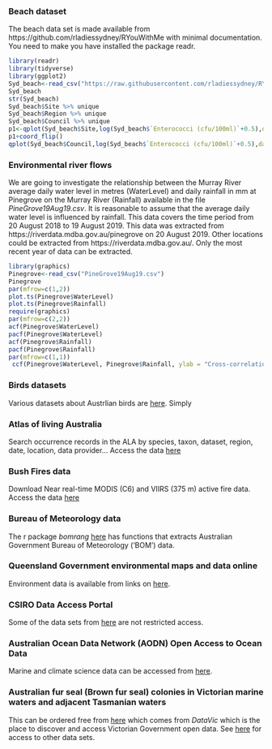 
### Beach dataset

The beach data set is made available from
https://github.com/rladiessydney/RYouWithMe
with minimal documentation. You need to make you have installed the package readr.

```r
library(readr)
library(tidyverse)
library(ggplot2)
Syd_beach<-read_csv("https://raw.githubusercontent.com/rladiessydney/RYouWithMe/master/sydneybeaches.csv")
Syd_beach
str(Syd_beach)
Syd_beach$Site %>% unique
Syd_beach$Region %>% unique
Syd_beach$Council %>% unique
p1<-qplot(Syd_beach$Site,log(Syd_beach$`Enterococci (cfu/100ml)`+0.5),data=Syd_beach,geom=c("boxplot"),main="Enterococci",xlab="",ylab="Log(cflu/100 ml + 0.5)")
p1+coord_flip()
qplot(Syd_beach$Council,log(Syd_beach$`Enterococci (cfu/100ml)`+0.5),data=Syd_beach,geom=c("boxplot"),main="Enterococci",xlab="Council",ylab="Log(cflu/100 ml + 0.5)")
```

### Environmental river flows
 
We are going to investigate the relationship between the Murray River average daily water level in metres (WaterLevel) and daily rainfall in mm at Pinegrove on the Murray River (Rainfall) available in the file *PineGrove19Aug19.csv*. It is reasonable to assume that the average daily water level is influenced by rainfall. This data covers the time period from 20 August 2018 to 19 August 2019. This data was extracted from https://riverdata.mdba.gov.au/pinegrove on 20 August 2019. Other locations could be extracted from https://riverdata.mdba.gov.au/. Only the most recent year of data can be extracted.

```r
library(graphics)
Pinegrove<-read_csv("PineGrove19Aug19.csv")
Pinegrove
par(mfrow=c(1,2))
plot.ts(Pinegrove$WaterLevel)
plot.ts(Pinegrove$Rainfall)
require(graphics)
par(mfrow=c(2,2))
acf(Pinegrove$WaterLevel)
pacf(Pinegrove$WaterLevel)
acf(Pinegrove$Rainfall)
pacf(Pinegrove$Rainfall)
par(mfrow=c(1,1))
 ccf(Pinegrove$WaterLevel, Pinegrove$Rainfall, ylab = "Cross-correlation")
```


### Birds datasets

Various datasets about Austrlian birds are [here](https://birdata.birdlife.org.au/). Simply 

### Atlas of living Australia 

Search occurrence records in the ALA by species, taxon, dataset, region, date, location, data provider…
Access the data [here](https://www.ala.org.au/)

### Bush Fires data 

Download Near real-time MODIS (C6) and VIIRS (375 m) active fire data.
Access the data [here](https://firms.modaps.eosdis.nasa.gov/active_fire/)

### Bureau of Meteorology data

The r package *bomrang* [here](https://cran.r-project.org/web/packages/bomrang/bomrang.pdf) has functions that extracts Australian Government Bureau
of Meteorology ('BOM') data.

### Queensland Government environmental maps and data online

Environment data is available from links on [here](https://environment.des.qld.gov.au/resources/maps-imagery-data/online).

### CSIRO Data Access Portal

Some of the data sets from [here](https://data.csiro.au/dap/browse) are not restricted access.

### Australian Ocean Data Network (AODN) Open Access to Ocean Data

Marine and climate science data can be accessed from  [here](https://portal.aodn.org.au/).

### Australian fur seal (Brown fur seal) colonies in Victorian marine waters and adjacent Tasmanian waters

This can be ordered free from  [here](https://discover.data.vic.gov.au/dataset/australian-fur-seal-brown-fur-seal-colonies-in-victorian-marine-waters-and-adjacent-tasmanian-w) which comes from *DataVic* which is the place to discover and access Victorian Government open data. See [here](https://data.vic.gov.au/) for access to other data sets. 

